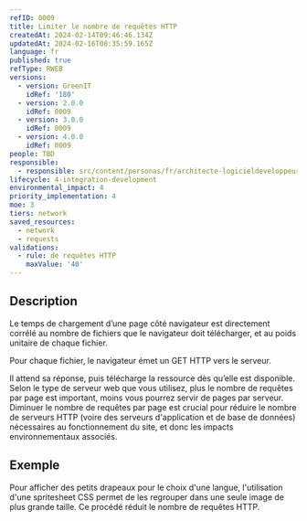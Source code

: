 ```yaml
---
refID: 0009
title: Limiter le nombre de requêtes HTTP
createdAt: 2024-02-14T09:46:46.134Z
updatedAt: 2024-02-16T08:35:59.165Z
language: fr
published: true
refType: RWEB
versions:
  - version: GreenIT
    idRef: '180'
  - version: 2.0.0
    idRef: 0009
  - version: 3.0.0
    idRef: 0009
  - version: 4.0.0
    idRef: 0009
people: TBD
responsible:
  - responsible: src/content/personas/fr/architecte-logicieldeveloppeur.mdx
lifecycle: 4-integration-development
environmental_impact: 4
priority_implementation: 4
moe: 3
tiers: network
saved_resources:
  - network
  - requests
validations:
  - rule: de requêtes HTTP
    maxValue: '40'
---
```


## Description

Le temps de chargement d’une page côté navigateur est directement corrélé au nombre de fichiers que le navigateur doit télécharger,
et au poids unitaire de chaque fichier.

Pour chaque fichier, le navigateur émet un GET HTTP vers le serveur.

Il attend sa réponse, puis télécharge la ressource dès qu’elle est disponible. Selon le type de serveur web que vous utilisez,
plus le nombre de requêtes par page est important, moins vous pourrez servir de pages par serveur.
Diminuer le nombre de requêtes par page est crucial pour réduire le nombre de serveurs HTTP (voire des serveurs d'application et de base de données) nécessaires au fonctionnement du site,
et donc les impacts environnementaux associés.

## Exemple

Pour afficher des petits drapeaux pour le choix d'une langue, l'utilisation d'une spritesheet CSS permet de les regrouper dans une seule image de plus grande taille.
Ce procédé réduit le nombre de requêtes HTTP.
